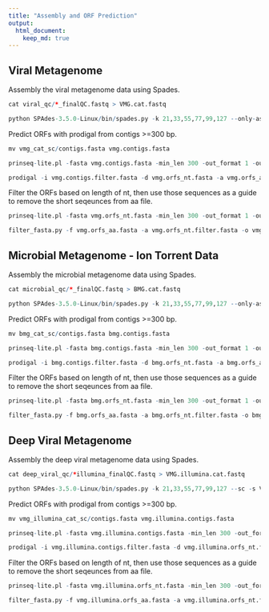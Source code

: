 ```yaml
---
title: "Assembly and ORF Prediction"
output:
  html_document:
    keep_md: true
---
```


## Viral Metagenome

Assembly the viral metagenome data using Spades.

```r
cat viral_qc/*_finalQC.fastq > VMG.cat.fastq

python SPAdes-3.5.0-Linux/bin/spades.py -k 21,33,55,77,99,127 --only-assembler --sc -s VMG.cat.fastq -m 60000 -t 2 -o vmg_cat_sc
```

Predict ORFs with prodigal from contigs >=300 bp.

```r
mv vmg_cat_sc/contigs.fasta vmg.contigs.fasta

prinseq-lite.pl -fasta vmg.contigs.fasta -min_len 300 -out_format 1 -out_good vmg.contigs.filter

prodigal -i vmg.contigs.filter.fasta -d vmg.orfs_nt.fasta -a vmg.orfs_aa.fasta -p meta 
```

Filter the ORFs based on length of nt, then use those sequences as a guide to remove the short seqeunces from aa file.

```r
prinseq-lite.pl -fasta vmg.orfs_nt.fasta -min_len 300 -out_format 1 -out_good vmg.orfs_nt.filter

filter_fasta.py -f vmg.orfs_aa.fasta -a vmg.orfs_nt.filter.fasta -o vmg.orfs_aa.filter.fasta
```

## Microbial Metagenome - Ion Torrent Data

Assembly the microbial metagenome data using Spades.

```r
cat microbial_qc/*_finalQC.fastq > BMG.cat.fastq

python SPAdes-3.5.0-Linux/bin/spades.py -k 21,33,55,77,99,127 --only-assembler --sc -s BMG.cat.fastq -m 200000 -t 2 -o bmg_cat_sc
```

Predict ORFs with prodigal from contigs >=300 bp.

```r
mv bmg_cat_sc/contigs.fasta bmg.contigs.fasta

prinseq-lite.pl -fasta bmg.contigs.fasta -min_len 300 -out_format 1 -out_good bmg.contigs.filter

prodigal -i bmg.contigs.filter.fasta -d bmg.orfs_nt.fasta -a bmg.orfs_aa.fasta -p meta 
```

Filter the ORFs based on length of nt, then use those sequences as a guide to remove the short seqeunces from aa file.

```r
prinseq-lite.pl -fasta bmg.orfs_nt.fasta -min_len 300 -out_format 1 -out_good bmg.orfs_nt.filter

filter_fasta.py -f bmg.orfs_aa.fasta -a bmg.orfs_nt.filter.fasta -o bmg.orfs_aa.filter.fasta
```

## Deep Viral Metagenome

Assembly the deep viral metagenome data using Spades.

```r
cat deep_viral_qc/*illumina_finalQC.fastq > VMG.illumina.cat.fastq

python SPAdes-3.5.0-Linux/bin/spades.py -k 21,33,55,77,99,127 --sc -s VMG.illumina.cat.fastq -m 250000 -t 2 -o vmg_illumina_cat_sc
```

Predict ORFs with prodigal from contigs >=300 bp.

```r
mv vmg_illumina_cat_sc/contigs.fasta vmg.illumina.contigs.fasta

prinseq-lite.pl -fasta vmg.illumina.contigs.fasta -min_len 300 -out_format 1 -out_good vmg.illumina.contigs.filter

prodigal -i vmg.illumina.contigs.filter.fasta -d vmg.illumina.orfs_nt.fasta -a vmg.illumina.orfs_aa.fasta -p meta 
```

Filter the ORFs based on length of nt, then use those sequences as a guide to remove the short seqeunces from aa file.

```r
prinseq-lite.pl -fasta vmg.illumina.orfs_nt.fasta -min_len 300 -out_format 1 -out_good vmg.illumina.orfs_nt.filter

filter_fasta.py -f vmg.illumina.orfs_aa.fasta -a vmg.illumina.orfs_nt.filter.fasta -o vmg.illumina.orfs_aa.filter.fasta
```
